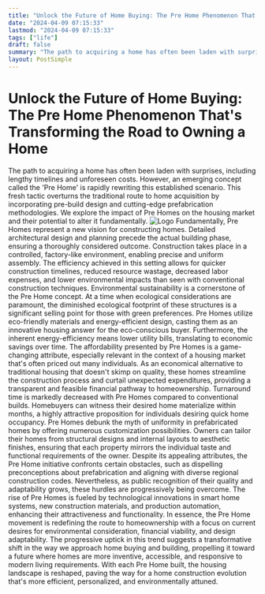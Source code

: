 ```yaml
---
title: "Unlock the Future of Home Buying: The Pre Home Phenomenon That's Transforming the Road to Owning a Home"
date: "2024-04-09 07:15:33"
lastmod: "2024-04-09 07:15:33"
tags: ["life"]
draft: false
summary: "The path to acquiring a home has often been laden with surprises, including lengthy timelines and unforeseen costs. However, an emerging concept called the 'Pre Home' is rapidly rewriting this established scenario. This fresh tactic overturns the traditional route to home acquisition by incorporating pre-build design and cutting-edge prefabrication methodologies. We explore the impact of Pre Homes on the housing market and their potential to alter it fundamentally."
layout: PostSimple
---
```

# Unlock the Future of Home Buying: The Pre Home Phenomenon That's Transforming the Road to Owning a Home
The path to acquiring a home has often been laden with surprises, including lengthy timelines and unforeseen costs. However, an emerging concept called the 'Pre Home' is rapidly rewriting this established scenario. This fresh tactic overturns the traditional route to home acquisition by incorporating pre-build design and cutting-edge prefabrication methodologies. We explore the impact of Pre Homes on the housing market and their potential to alter it fundamentally.
<img alt="Logo" class="lazyImg" data-src="https://cdn.seniorsselection.com/src_image/76e37378c54c69c73f2d77b07cf7d6b3.webp" src="/statics/image/loading.webp"/>
Fundamentally, Pre Homes represent a new vision for constructing homes. Detailed architectural design and planning precede the actual building phase, ensuring a thoroughly considered outcome. Construction takes place in a controlled, factory-like environment, enabling precise and uniform assembly. The efficiency achieved in this setting allows for quicker construction timelines, reduced resource wastage, decreased labor expenses, and lower environmental impacts than seen with conventional construction techniques.
Environmental sustainability is a cornerstone of the Pre Home concept. At a time when ecological considerations are paramount, the diminished ecological footprint of these structures is a significant selling point for those with green preferences. Pre Homes utilize eco-friendly materials and energy-efficient design, casting them as an innovative housing answer for the eco-conscious buyer. Furthermore, the inherent energy-efficiency means lower utility bills, translating to economic savings over time.
The affordability presented by Pre Homes is a game-changing attribute, especially relevant in the context of a housing market that's often priced out many individuals. As an economical alternative to traditional housing that doesn't skimp on quality, these homes streamline the construction process and curtail unexpected expenditures, providing a transparent and feasible financial pathway to homeownership.
Turnaround time is markedly decreased with Pre Homes compared to conventional builds. Homebuyers can witness their desired home materialize within months, a highly attractive proposition for individuals desiring quick home occupancy.
Pre Homes debunk the myth of uniformity in prefabricated homes by offering numerous customization possibilities. Owners can tailor their homes from structural designs and internal layouts to aesthetic finishes, ensuring that each property mirrors the individual taste and functional requirements of the owner.
Despite its appealing attributes, the Pre Home initiative confronts certain obstacles, such as dispelling preconceptions about prefabrication and aligning with diverse regional construction codes. Nevertheless, as public recognition of their quality and adaptability grows, these hurdles are progressively being overcome.
The rise of Pre Homes is fueled by technological innovations in smart home systems, new construction materials, and production automation, enhancing their attractiveness and functionality.
In essence, the Pre Home movement is redefining the route to homeownership with a focus on current desires for environmental consideration, financial viability, and design adaptability. The progressive uptick in this trend suggests a transformative shift in the way we approach home buying and building, propelling it toward a future where homes are more inventive, accessible, and responsive to modern living requirements. With each Pre Home built, the housing landscape is reshaped, paving the way for a home construction evolution that's more efficient, personalized, and environmentally attuned.
        